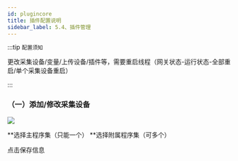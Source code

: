 ```yaml
---
id: plugincore
title: 插件配置说明
sidebar_label: 5.4、插件管理
---
```

:::tip `配置须知`

 更改采集设备/变量/上传设备/插件等，需要重启线程（网关状态-运行状态-全部重启/单个采集设备重启）

:::

### （一）添加/修改采集设备

![](/img/plugincore1.png)

**选择主程序集（只能一个）
**选择附属程序集（可多个）

点击保存信息
